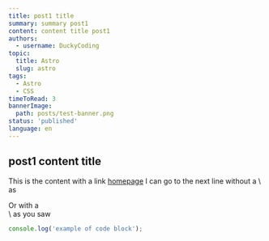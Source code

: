 ```yaml
---
title: post1 title
summary: summary post1
content: content title post1
authors:
  - username: DuckyCoding
topic:
  title: Astro
  slug: astro
tags:
  - Astro
  - CSS
timeToRead: 3
bannerImage:
  path: posts/test-banner.png
status: 'published'
language: en
---
```


## post1 content title

This is the content with a link [homepage](/)
I can go to the next line without a \ as

Or with a\
\ as you saw

```ts
console.log('example of code block');
```
